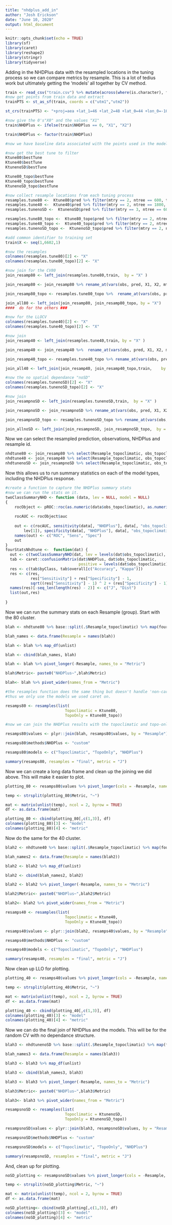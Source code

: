 ```yaml
---
title: "nhdplus_add_in"
author: "Josh Erickson"
date: "June 10, 2020"
output: html_document
---
```


```r
knitr::opts_chunk$set(echo = TRUE)
library(sf)
library(caret)
library(reshape2)
library(stringr)
library(tidyverse)
```

Adding in the NHDPlus data with the resampled locations in the tuning process so we can compare metrics by resample. This is a lot of tedius work but ultimately getting the 'models' all together by CV method.


```r

train <- read_csv("train.csv") %>% mutate(across(where(is.character), factor))
#now get points from train data and extract
trainPTS <- st_as_sf(train, coords = c("utm1","utm2"))

st_crs(trainPTS) <- "+proj=aea +lat_1=46 +lat_2=48 +lat_0=44 +lon_0=-109.5 +x_0=600000 +y_0=0 +datum=NAD83 +units=m +no_defs +ellps=GRS80 +towgs84=0,0,0"

#now give the 0's"X0" and the values "X1"
train$NHDPlus <- ifelse(train$NHDPlus == 0, "X1", "X2")

train$NHDPlus <- factor(train$NHDPlus)

#now we have baseline data associated with the points used in the models

#now get the best tune to filter
Ktune80$bestTune
Ktune40$bestTune
KtunenoSD$bestTune

Ktune80_topo$bestTune
Ktune40_topo$bestTune
KtunenoSD_topo$bestTune
```

```r

#now collect resample locations from each tuning process
resamples.tune80 <-  Ktune80$pred %>% filter(mtry == 2, ntree == 600, threshold == 0.44)
resamples.tune40 <-  Ktune40$pred %>% filter(mtry == 2, ntree == 1800, threshold == 0.52)
resamples.tunenoSD <-  KtunenoSD$pred %>% filter(mtry == 3, ntree == 600, threshold == 0.5)

resamples.tune80_topo <-  Ktune80_topo$pred %>% filter(mtry == 2, ntree == 800, threshold == 0.5)
resamples.tune40_topo <-  Ktune40_topo$pred %>% filter(mtry == 2, ntree == 400, threshold == 0.48)
resamples.tunenoSD_topo <-  KtunenoSD_topo$pred %>% filter(mtry == 2, ntree == 800, threshold == 0.46)

#add common identifier to training set
train$X <- seq(1,6602,1)

#now the resamples
colnames(resamples.tune80)[2] <- "X"
colnames(resamples.tune80_topo)[2] <- "X"

#now join for the CV80
join_resamp80 <- left_join(resamples.tune80,train,  by = "X" )

join_resamp80 <- join_resamp80 %>% rename_at(vars(obs, pred, X1, X2, mtry, ntree, threshold, Resample),funs(paste(., "topoclimatic", sep = "_")))

join_resamp80_topo <- resamples.tune80_topo %>%  rename_at(vars(obs, pred, X1, X2, mtry, ntree, threshold, Resample),funs(paste(., "topo_only", sep = "_")))

join_all80 <- left_join(join_resamp80, join_resamp80_topo, by = "X")
####  do for the others ###

#now for the LLOCV
colnames(resamples.tune40)[2] <- "X"
colnames(resamples.tune40_topo)[2] <- "X"

#now join
join_resamp40 <- left_join(resamples.tune40,train, by = "X" )

join_resamp40 <- join_resamp40 %>%  rename_at(vars(obs, pred, X1, X2, mtry, ntree, threshold, Resample),funs(paste(., "topoclimatic", sep = "_")))

join_resamp40_topo <- resamples.tune40_topo %>% rename_at(vars(obs, pred, X1, X2, mtry, ntree, threshold, Resample),funs(paste(., "topo_only", sep = "_")))

join_all40 <- left_join(join_resamp40, join_resamp40_topo,train,    by = "X" )

#now the no spatial dependance "noSD"
colnames(resamples.tunenoSD)[2] <- "X"
colnames(resamples.tunenoSD_topo)[2] <- "X"

#now join
join_resampnoSD <- left_join(resamples.tunenoSD,train,  by = "X" )

join_resampnoSD <- join_resampnoSD %>% rename_at(vars(obs, pred, X1, X2, mtry, ntree, threshold, Resample), funs(paste(., "topoclimatic", sep = "_")))

join_resampnoSD_topo <- resamples.tunenoSD_topo %>% rename_at(vars(obs, pred, X1, X2, mtry, ntree, threshold, Resample),funs(paste(., "topo_only", sep = "_")))

join_allnoSD <- left_join(join_resampnoSD, join_resampnoSD_topo,  by = "X" )


```

Now we can select the resampled prediction, observations, NHDPlus and resample id.

```r
nhdtune80 <- join_resamp80 %>% select(Resample_topoclimatic, obs_topoclimatic, pred_topoclimatic, X1_topoclimatic, NHDPlus)
nhdtune40 <- join_resamp40 %>% select(Resample_topoclimatic, obs_topoclimatic, pred_topoclimatic, X1_topoclimatic, NHDPlus)
nhdtunenoSD <- join_resampnoSD %>% select(Resample_topoclimatic, obs_topoclimatic, pred_topoclimatic, X1_topoclimatic, NHDPlus)

```

Now this allows us to run summary statistics on each of the model types, including the NHDPlus response.

```r
#create a function to capture the NHDPlus summary stats
#now we can run the stats on it.
twoClassSummaryNHD <- function (data, lev = NULL, model = NULL) 
{
    rocObject <- pROC::roc(as.numeric(data$obs_topoclimatic), as.numeric(data$NHDPlus))
    
    rocAUC <- rocObject$auc
    
    out <- c(rocAUC, sensitivity(data[, "NHDPlus"], data[, "obs_topoclimatic"], 
        lev[1]), specificity(data[, "NHDPlus"], data[, "obs_topoclimatic"], lev[2]))
    names(out) <- c("ROC", "Sens", "Spec")
    out
}
fourStatsNhdtune <-  function(dat) {
  out <- c(twoClassSummaryNHD(dat, lev = levels(dat$obs_topoclimatic), model = NULL))
  tab <- caret::confusionMatrix(dat$NHDPlus, dat$obs_topoclimatic,
                                positive = levels(dat$obs_topoclimatic)[1])
  res <- c(tab$byClass, tab$overall[c("Accuracy", "Kappa")])
  res <- c(res,
           res["Sensitivity"] + res["Specificity"] - 1,
           sqrt((res["Sensitivity"] - 1) ^ 2 + (res["Specificity"] - 1) ^ 2))
  names(res)[-seq_len(length(res) - 2)] <- c("J", "Dist")
  list(out,res)
  
}
```

Now we can run the summary stats on each Resample (group). Start with the 80 cluster.

```r


blah <- nhdtune80 %>% base::split(.$Resample_topoclimatic) %>% map(fourStatsNhdtune)

blah_names <- data.frame(Resample = names(blah))

blah <- blah %>% map_df(unlist)

blah <- cbind(blah_names, blah)

blah <- blah %>% pivot_longer(-Resample, names_to = "Metric")

blah$Metric<- paste0("NHDPlus~",blah$Metric)

blah<- blah %>% pivot_wider(names_from = "Metric")

#the resamples function does the same thing but doesn't handle 'non-caret' objects
#thus we only use the models we used caret on.

resamps80 <- resamples(list(
                          Topoclimatic = Ktune80,
                          TopoOnly = Ktune80_topo))

#now we can join the NHDPlus results with the topoclimatic and topo-only models

resamps80$values <- plyr::join(blah, resamps80$values, by = "Resample")

resamps80$methods$NHDPlus <- "custom"

resamps80$models <- c("Topoclimatic", "TopoOnly", "NHDPlus")

summary(resamps80, resamples = "final", metric = "J")
```

Now we can create a long data frame and clean up the joining we did above. This will make it easier to plot.

```r

plotting_80 <- resamps80$values %>% pivot_longer(cols = -Resample, names_to = "Metric") 

temp <- strsplit(plotting_80$Metric, "~")

mat <- matrix(unlist(temp), ncol = 2, byrow = TRUE)
df <- as.data.frame(mat)

plotting_80 <- cbind(plotting_80[,c(1,3)], df)
colnames(plotting_80)[3] <- "model"
colnames(plotting_80)[4] <- "metric"


```


Now do the same for the 40 cluster.


```r


blah2 <- nhdtune40 %>% base::split(.$Resample_topoclimatic) %>% map(fourStatsNhdtune)

blah_names2 <- data.frame(Resample = names(blah2))

blah2 <- blah2 %>% map_df(unlist)

blah2 <- cbind(blah_names2, blah2)

blah2 <- blah2 %>% pivot_longer(-Resample, names_to = "Metric")

blah2$Metric<- paste0("NHDPlus~",blah2$Metric)

blah2<- blah2 %>% pivot_wider(names_from = "Metric")

resamps40 <- resamples(list(
                          Topoclimatic = Ktune40,
                          TopoOnly = Ktune40_topo))

resamps40$values <- plyr::join(blah2, resamps40$values, by = "Resample")

resamps40$methods$NHDPlus <- "custom"

resamps40$models <- c("Topoclimatic", "TopoOnly", "NHDPlus")

summary(resamps40, resamples = "final", metric = "J")

```

Now clean up LLO for plotting.

```r

plotting_40 <- resamps40$values %>% pivot_longer(cols = -Resample, names_to = "Metric") 

temp <- strsplit(plotting_40$Metric, "~")

mat <- matrix(unlist(temp), ncol = 2, byrow = TRUE)
df <- as.data.frame(mat)

plotting_40 <- cbind(plotting_40[,c(1,3)], df)
colnames(plotting_40)[3] <- "model"
colnames(plotting_40)[4] <- "metric"


```


Now we can do the final join of NHDPlus and the models. This will be for the random CV with no dependance structure.


```r

blah3 <- nhdtunenoSD %>% base::split(.$Resample_topoclimatic) %>% map(fourStatsNhdtune)

blah_names3 <- data.frame(Resample = names(blah3))

blah3 <- blah3 %>% map_df(unlist)

blah3 <- cbind(blah_names3, blah3)

blah3 <- blah3 %>% pivot_longer(-Resample, names_to = "Metric")

blah3$Metric<- paste0("NHDPlus~",blah3$Metric)

blah3<- blah3 %>% pivot_wider(names_from = "Metric")

resampsnoSD <- resamples(list(
                          Topoclimatic = KtunenoSD,
                          TopoOnly = KtunenoSD_topo))

resampsnoSD$values <- plyr::join(blah3, resampsnoSD$values, by = "Resample")

resampsnoSD$methods$NHDPlus <- "custom"

resampsnoSD$models <- c("Topoclimatic", "TopoOnly", "NHDPlus")

summary(resampsnoSD, resamples = "final", metric = "J")

```

And, clean up for plotting.

```r

noSD_plotting <- resampsnoSD$values %>% pivot_longer(cols = -Resample, names_to = "Metric") 

temp <- strsplit(noSD_plotting$Metric, "~")

mat <- matrix(unlist(temp), ncol = 2, byrow = TRUE)
df <- as.data.frame(mat)

noSD_plotting<- cbind(noSD_plotting[,c(1,3)], df)
colnames(noSD_plotting)[3] <- "model"
colnames(noSD_plotting)[4] <- "metric"


```

